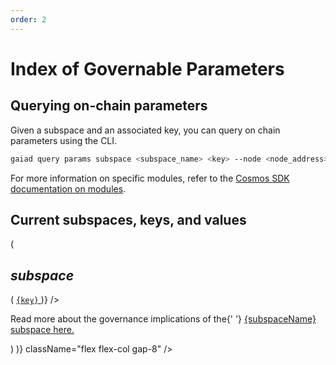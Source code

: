 ```yaml
---
order: 2
---
```



# Index of Governable Parameters

## Querying on-chain parameters

Given a subspace and an associated key, you can query on chain parameters using the CLI.

```bash
gaiad query params subspace <subspace_name> <key> --node <node_address> --chain-id <chain_id>
```

For more information on specific modules, refer to the [Cosmos SDK documentation on modules](https://docs.cosmos.network/main/modules).

## Current subspaces, keys, and values

<div
  children={Object.entries(currentParams).map(
    ([subspaceName, subspaceData]) => (
      <section
        className="space-y-6"
        id={subspaceName}
        key={subspaceName}
      >
        <h2>
          <Var children={subspaceName} /> subspace
        </h2>
        <KeyValueTable
          data={subspaceData}
          renderKey={(key) => (
            <a href={`${subspaceName}.html#${key.toLowerCase()}`}>
              <code>{key}</code>
            </a>
          )}
        />
        <p>
          Read more about the governance implications of the{' '}
          <a href={`${subspaceName}.html`}>{subspaceName} subspace here.</a>
        </p>
      </section>
    )
  )}
  className="flex flex-col gap-8"
/>

